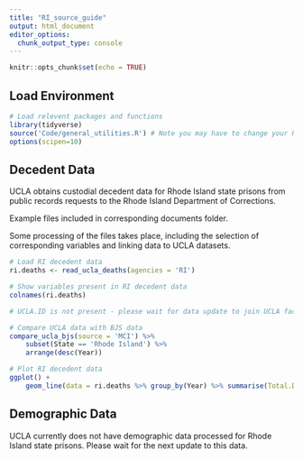 ```yaml
---
title: "RI_source_guide"
output: html_document
editor_options: 
  chunk_output_type: console
---
```


```r
knitr::opts_chunk$set(echo = TRUE)
```

## Load Environment

```r
# Load relevent packages and functions
library(tidyverse)
source('Code/general_utilities.R') # Note you may have to change your Rmarkdown option for evaluate chunks to project instead of document
options(scipen=10)
```

## Decedent Data

UCLA obtains custodial decedent data for Rhode Island state prisons from public records requests to the Rhode Island Department of Corrections.

Example files included in corresponding documents folder. 

Some processing of the files takes place, including the selection of corresponding variables and linking data to UCLA datasets. 

```r
# Load RI decedent data
ri.deaths <- read_ucla_deaths(agencies = 'RI')

# Show variables present in RI decedent data
colnames(ri.deaths)

# UCLA.ID is not present - please wait for data update to join UCLA facility data

# Compare UCLA data with BJS data
compare_ucla_bjs(source = 'MCI') %>%
    subset(State == 'Rhode Island') %>%
    arrange(desc(Year))

# Plot RI decedent data 
ggplot() +
    geom_line(data = ri.deaths %>% group_by(Year) %>% summarise(Total.Deaths = n()),aes(x = Year, y = Total.Deaths))

```


## Demographic Data

UCLA currently does not have demographic data processed for Rhode Island state prisons. Please wait for the next update to this data. 